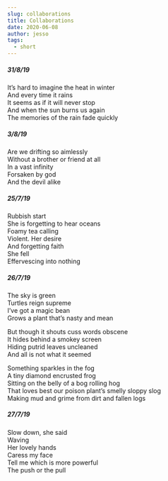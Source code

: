 ```yaml
---  
slug: collaborations  
title: Collaborations  
date: 2020-06-08  
author: jesso  
tags:  
  - short  
---  
```

  
##### 31/8/19  
  
It’s hard to imagine the heat in winter    
And every time it rains    
It seems as if it will never stop    
And when the sun burns us again    
The memories of the rain fade quickly      
  
##### 3/8/19  
  
Are we drifting so aimlessly  
Without a brother or friend at all  
In a vast infinity  
Forsaken by god  
And the devil alike   
  
##### 25/7/19  
Rubbish start   
She is forgetting to hear oceans  
Foamy tea calling  
Violent. Her desire   
And forgetting faith  
She fell   
Effervescing into nothing   
  
##### 26/7/19  
  
The sky is green  
Turtles reign supreme  
I’ve got a magic bean  
Grows a plant that’s nasty and mean  
  
But though it shouts cuss words obscene  
It hides behind a smokey screen  
Hiding putrid leaves uncleaned  
And all is not what it seemed   
  
Something sparkles in the fog  
A tiny diamond encrusted frog   
Sitting on the belly of a bog rolling hog  
That loves best our poison plant’s smelly sloppy slog  
Making mud and grime from dirt and fallen logs  
  
##### 27/7/19  
  
Slow down, she said   
Waving  
Her lovely hands  
Caress my face  
Tell me which is more powerful  
The push or the pull